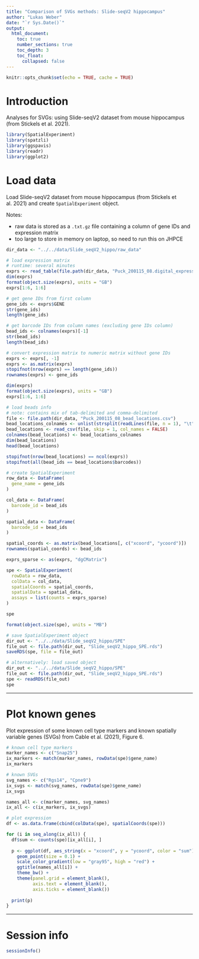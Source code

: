 ```yaml
---
title: "Comparison of SVGs methods: Slide-seqV2 hippocampus"
author: "Lukas Weber"
date: "`r Sys.Date()`"
output:
  html_document:
    toc: true
    number_sections: true
    toc_depth: 3
    toc_float:
      collapsed: false
---
```


```r
knitr::opts_chunk$set(echo = TRUE, cache = TRUE)
```


# Introduction

Analyses for SVGs: using Slide-seqV2 dataset from mouse hippocampus (from Stickels et al. 2021).

```r
library(SpatialExperiment)
library(spatzli)
library(ggspavis)
library(readr)
library(ggplot2)
```


# Load data

Load Slide-seqV2 dataset from mouse hippocampus (from Stickels et al. 2021) and create `SpatialExperiment` object.

Notes:

- raw data is stored as a `.txt.gz` file containing a column of gene IDs and expression matrix
- too large to store in memory on laptop, so need to run this on JHPCE


```r
dir_data <- "../../data/Slide_seqV2_hippo/raw_data"

# load expression matrix
# runtime: several minutes
exprs <- read_table(file.path(dir_data, "Puck_200115_08.digital_expression.txt.gz"))
dim(exprs)
format(object.size(exprs), units = "GB")
exprs[1:6, 1:6]

# get gene IDs from first column
gene_ids <- exprs$GENE
str(gene_ids)
length(gene_ids)

# get barcode IDs from column names (excluding gene IDs column)
bead_ids <- colnames(exprs)[-1]
str(bead_ids)
length(bead_ids)

# convert expression matrix to numeric matrix without gene IDs
exprs <- exprs[, -1]
exprs <- as.matrix(exprs)
stopifnot(nrow(exprs) == length(gene_ids))
rownames(exprs) <- gene_ids

dim(exprs)
format(object.size(exprs), units = "GB")
exprs[1:6, 1:6]
```

```r
# load beads info
# note: contains mix of tab-delimited and comma-delimited
file <- file.path(dir_data, "Puck_200115_08_bead_locations.csv")
bead_locations_colnames <- unlist(strsplit(readLines(file, n = 1), "\t"))
bead_locations <- read_csv(file, skip = 1, col_names = FALSE)
colnames(bead_locations) <- bead_locations_colnames
dim(bead_locations)
head(bead_locations)

stopifnot(nrow(bead_locations) == ncol(exprs))
stopifnot(all(bead_ids == bead_locations$barcodes))
```

```r
# create SpatialExperiment
row_data <- DataFrame(
  gene_name = gene_ids
)

col_data <- DataFrame(
  barcode_id = bead_ids
)

spatial_data <- DataFrame(
  barcode_id = bead_ids
)

spatial_coords <- as.matrix(bead_locations[, c("xcoord", "ycoord")])
rownames(spatial_coords) <- bead_ids

exprs_sparse <- as(exprs, "dgCMatrix")

spe <- SpatialExperiment(
  rowData = row_data, 
  colData = col_data, 
  spatialCoords = spatial_coords, 
  spatialData = spatial_data, 
  assays = list(counts = exprs_sparse)
)

spe

format(object.size(spe), units = "MB")
```

```r
# save SpatialExperiment object
dir_out <- "../../data/Slide_seqV2_hippo/SPE"
file_out <- file.path(dir_out, "Slide_seqV2_hippo_SPE.rds")
saveRDS(spe, file = file_out)
```

```r
# alternatively: load saved object
dir_out <- "../../data/Slide_seqV2_hippo/SPE"
file_out <- file.path(dir_out, "Slide_seqV2_hippo_SPE.rds")
spe <- readRDS(file_out)
spe
```


---

# Plot known genes

Plot expression of some known cell type markers and known spatially variable genes (SVGs) from Cable et al. (2021), Figure 6.

```r
# known cell type markers
marker_names <- c("Snap25")
ix_markers <- match(marker_names, rowData(spe)$gene_name)
ix_markers

# known SVGs
svg_names <- c("Rgs14", "Cpne9")
ix_svgs <- match(svg_names, rowData(spe)$gene_name)
ix_svgs

names_all <- c(marker_names, svg_names)
ix_all <- c(ix_markers, ix_svgs)

# plot expression
df <- as.data.frame(cbind(colData(spe), spatialCoords(spe)))

for (i in seq_along(ix_all)) {
  df$sum <- counts(spe)[ix_all[i], ]
  
  p <- ggplot(df, aes_string(x = "xcoord", y = "ycoord", color = "sum")) + 
    geom_point(size = 0.1) + 
    scale_color_gradient(low = "gray95", high = "red") + 
    ggtitle(names_all[i]) + 
    theme_bw() + 
    theme(panel.grid = element_blank(), 
          axis.text = element_blank(), 
          axis.ticks = element_blank())
  
  print(p)
}
```


---

# Session info

```r
sessionInfo()
```

